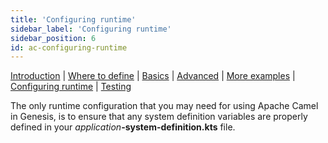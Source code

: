 ---
title: 'Configuring runtime'
sidebar_label: 'Configuring runtime'
sidebar_position: 6
id: ac-configuring-runtime
---

[Introduction](/creating-applications/defining-your-application/integrations/apache-camel/apache-camel/)  | [Where to define](/creating-applications/defining-your-application/integrations/apache-camel/ac-define/) | [Basics](/creating-applications/defining-your-application/integrations/apache-camel/ac-technical-details/) |  [Advanced](/creating-applications/defining-your-application/integrations/apache-camel/ac-advanced-technical-details/) | [More examples](/creating-applications/defining-your-application/integrations/apache-camel/ac-more-examples/) | [Configuring runtime](/creating-applications/defining-your-application/integrations/apache-camel/ac-configuring-runtime/) | [Testing](/creating-applications/defining-your-application/integrations/apache-camel/ac-testing/)

The only runtime configuration that you may need for using Apache Camel in Genesis, is to ensure that any system definition variables are properly defined in your _application_**-system-definition.kts** file.
